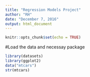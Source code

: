 ```yaml
---
title: "Regression Models Project"
author: "RH"
date: "December 7, 2016"
output: html_document
---
```


```r
knitr::opts_chunk$set(echo = TRUE)
```

#Load the data and necessay package
```r
library(datasets)
library(ggplot2)
data("mtcars")
str(mtcars)
```

